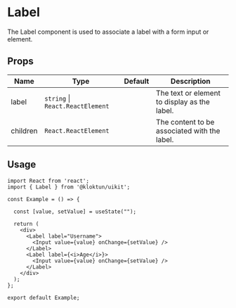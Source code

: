# Label

The Label component is used to associate a label with a form input or element.

## Props

| Name         | Type                                                  | Default        | Description                                                                           |
|--------------|-------------------------------------------------------|----------------|---------------------------------------------------------------------------------------|
| label        | `string` \| `React.ReactElement`                       |                | The text or element to display as the label.                                          |
| children     | `React.ReactElement`                                  |                | The content to be associated with the label.                                          |

## Usage

```tsx
import React from 'react';
import { Label } from '@kloktun/uikit';

const Example = () => {

  const [value, setValue] = useState("");
  
  return (
    <div>
      <Label label="Username">
        <Input value={value} onChange={setValue} />
      </Label>
      <Label label={<i>Age</i>}>
        <Input value={value} onChange={setValue} />
      </Label>
    </div>
  );
};

export default Example;
```